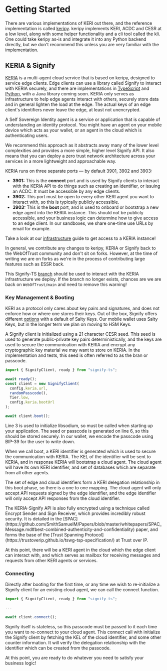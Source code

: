 
# Getting Started

There are various implementations of KERI out there, and the reference implementation is called [keripy](https://github.com/WebOfTrust/keripy).
keripy implements KERI, ACDC and CESR at a low level, along with some helper functionality and a cli tool called the kli.
One could take keripy as-is and integrate it into any Python backend directly, but we don't recommend this unless you are very familiar with the implementation.

## KERIA & Signify

[KERIA](https://github.com/WebOfTrust/keria) is a multi-agent cloud service that is based on keripy, designed to service edge clients.
Edge clients can use a library called Signify to interact with KERIA securely, and there are implementations in [TypeScript](https://github.com/WebOfTrust/signify-ts) and [Python](https://github.com/WebOfTrust/signifypy), with a Java library coming soon.
KERIA only serves as infrastructure to help edge agents interact with others, securely store data and in general lighten the load at the edge.
The actual keys of an edge client's identifiers never leave the edge, at least not unencrypted.

<Callout type="info">
  A Self Sovereign Identity agent is a service or application that is capable of understanding an identity protocol.
  You might have an agent on your mobile device which acts as your wallet, or an agent in the cloud which is authenticating users. 
</Callout>

We recommend this approach as it abstracts away many of the lower level complexities and provides a more simple, higher level Signify API.
It also means that you can deploy a zero trust network architecture across your services in a more lightweight and approachable way.

KERIA runs on three separate ports — by default 3901, 3902 and 3903:
- **3901:** This is the **connect** port and is used by Signify clients to interact with the KERIA API to do things such as creating an identifier, or issuing an ACDC.
It must be accessible by any edge clients.
- **3902:** This port must be open to every other KERI agent you want to interact with, so this is typically publicly accessible.
- **3903:** This is the **boot** port, and is used to onboard or bootstrap a new edge agent into the KERIA instance.
This should not be publicly accessible, and your business logic can determine how to give access to an edge client.
In our sandboxes, we share one-time use URLs by email for example.

Take a look at our [infrastructure](../infra) guide to get access to a KERIA instance!

<Callout type="warning">
  In general, we contribute any changes to keripy, KERIA or Signify back to the WebOfTrust community and don't sit on forks.
  However, at the time of writing we are on forks as we're in the process of contributing large features such as ESSR back.

  This Signify-TS [branch](https://github.com/cardano-foundation/signify-ts/tree/build/v1) should be used to interact with the KERIA infrastructure we deploy.
  If the branch no longer exists, chances are we are back on `WebOfTrust/main` and need to remove this warning!
</Callout>

### Key Management & Booting

KERI as a protocol only cares about key pairs and signatures, and does not enforce how or where one stores their keys.
Out of the box, Signify offers different [options](https://github.com/WebOfTrust/keria/blob/main/docs/protocol.md#key-generate-methods) with a default of Salty Keys.
Our mobile wallet uses Salty Keys, but in the longer term we plan on moving to HSM Keys.

A Signify client is initialized using a 21 character CESR seed.
This seed is used to generate public-private key pairs deterministically, and the keys are used to secure the communication with KERIA and encrypt any cryptographic key material we may want to store on KERIA.
In the implementation and tests, this seed is often referred to as the bran or passcode.

```ts showLineNumbers
import { SignifyClient, ready } from "signify-ts";

await ready();
const client = new SignifyClient(
  config.keria.url,
  randomPasscode(),
  Tier.low,
  config.keria.bootUrl
);

await client.boot();
```

Line 3 is used to initialize libsodium, so must be called when starting up your application.
The seed or passcode is generated on line 6, so this should be stored securely.
In our wallet, we encode the passcode using BIP-39 for the user to write down.

When we call boot, a KERI identifier is generated which is used to secure the communication with KERIA.
The KEL of the identifier will be sent to KERIA, and in response KERIA will bootstrap a cloud agent.
The cloud agent will have its own KERI identifier, and set of databases which are separate from all other agents.

The set of edge and cloud identifiers form a KERI delegation relationship in this boot phase, so there is a one to one mapping.
The cloud agent will only accept API requests signed by the edge identifier, and the edge identifier will only accept API responses from the cloud identifier.

<Callout type="info">
  The KERIA-Signify API is also fully encrypted using a technique called Encrypt Sender and Sign Receiver, which provides incredibly robust security.
  It is detailed in the [SPAC](https://github.com/SmithSamuelM/Papers/blob/master/whitepapers/SPAC_Message.md#best-combined-authenticity-and-confidentiality) paper, and forms the base of the [Trust Spanning Protocol](https://trustoverip.github.io/tswg-tsp-specification/) at Trust over IP.
</Callout>

At this point, there will be a KERI agent in the cloud which the edge client can interact with, and which serves as mailbox for receiving messages and requests from other KERI agents or services.

### Connecting

Directly after booting for the first time, or any time we wish to re-initialize a Signify client for an existing cloud agent, we can call the connect function.

```ts showLineNumbers
import { SignifyClient, ready } from "signify-ts";

...

await client.connect();
```

Signify itself is stateless, so this passcode must be passed to it each time you want to re-connect to your cloud agent.
This connect call with initialize the Signify client by fetching the KEL of the cloud identifier, and some other counter information.
It will verify the delegation relationship with the identifier which can be created from the passcode.

At this point, you are ready to do whatever you need to satisfy your business logic!
